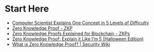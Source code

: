# Start Here

- [Computer Scientist Explains One Concept in 5 Levels of Difficulty](https://youtu.be/fOGdb1CTu5c)
- [Zero Knowledge Proof - ZKP](https://youtu.be/OcmvMs4AMbM)
- [Zero Knowledge Proofs Explained for Blockchain - ZKPs](https://youtu.be/ldWU77cuEmo)
- [Zero Knowledge Proof: Explain it Like I’m 5 (Halloween Edition)](https://hackernoon.com/eli5-zero-knowledge-proof-78a276db9eff)
- [What is Zero Knowledge Proof? | Security Wiki](https://doubleoctopus.com/security-wiki/protocol/zero-knowledge-proof/)